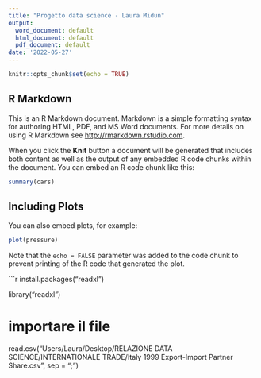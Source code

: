 ```yaml
---
title: "Progetto data science - Laura Midun"
output:
  word_document: default
  html_document: default
  pdf_document: default
date: '2022-05-27'
---
```




```r
knitr::opts_chunk$set(echo = TRUE)
```

## R Markdown

This is an R Markdown document. Markdown is a simple formatting syntax for authoring HTML, PDF, and MS Word documents. For more details on using R Markdown see <http://rmarkdown.rstudio.com>.

When you click the **Knit** button a document will be generated that includes both content as well as the output of any embedded R code chunks within the document. You can embed an R code chunk like this:

```r
summary(cars)
```

## Including Plots

You can also embed plots, for example:

```r
plot(pressure)
```

Note that the `echo = FALSE` parameter was added to the code chunk to prevent printing of the R code that generated the plot.



```r

install.packages("readxl")



library("readxl")

# importare il file
read.csv("Users/Laura/Desktop/RELAZIONE DATA SCIENCE/INTERNATIONALE TRADE/Italy 1999 Export-Import Partner Share.csv", sep = ";")
